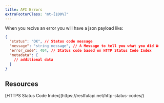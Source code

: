 ```yaml
---
title: API Errors
extraFooterClass: "mt-[100%]"
---
```

When you recive an error you will have a json payload like:
```json
{
  "status": "OK", // Status code message
  "message": "string message", // A Message to tell you what you did Wrong. 
  "error_code": 404, // Status code based on HTTP Status Code Index
  "metadata": {
    // additional data
  }
}
```

<h2 class="text-2xl font-bold justify-center items-center">Resources</h2>
[HTTPS Status Code Index](https://restfulapi.net/http-status-codes/)